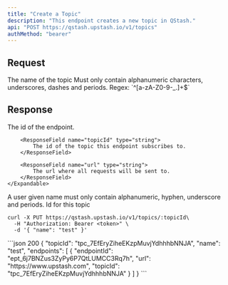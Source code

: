 ```yaml
---
title: "Create a Topic"
description: "This endpoint creates a new topic in QStash."
api: "POST https://qstash.upstash.io/v1/topics"
authMethod: "bearer"
---
```


## Request

<ParamField body="name" type="string" required>
    The name of the topic Must only contain alphanumeric characters,
    underscores, dashes and periods. Regex: `^[a-zA-Z0-9-_.]+$`
</ParamField>

## Response

<ResponseField name="endpoints" type="Array<Endpoint>" required>
    <Expandable title="Endpoint">
        <ResponseField name="endpointId" type="string">
            The id of the endpoint.
        </ResponseField>

        <ResponseField name="topicId" type="string">
            The id of the topic this endpoint subscribes to.
        </ResponseField>

        <ResponseField name="url" type="string">
            The url where all requests will be sent to.
        </ResponseField>
    </Expandable>

</ResponseField>

<ResponseField name="name" type="string" required>
    A user given name must only contain alphanumeric, hyphen, underscore and
    periods.
</ResponseField>

<ResponseField name="topicId" type="string" required>
    Id for this topic
</ResponseField>

<RequestExample>

```shell curl
curl -X PUT https://qstash.upstash.io/v1/topics/:topicId\
  -H "Authorization: Bearer <token>" \
  -d '{ "name": "test" }'
```

</RequestExample>

<ResponseExample>
```json 200
{
  "topicId": "tpc_7EfEryZiheEKzpMuvjYdhhhbNNJA",
  "name": "test",
  "endpoints": [
    {
      "endpointId": "ept_6j7BNZus3ZyPy6P7QtLUMCC3Rq7h",
      "url": "https://www.upstash.com",
      "topicId": "tpc_7EfEryZiheEKzpMuvjYdhhhbNNJA"
    }
  ]
}
```
</ResponseExample>
